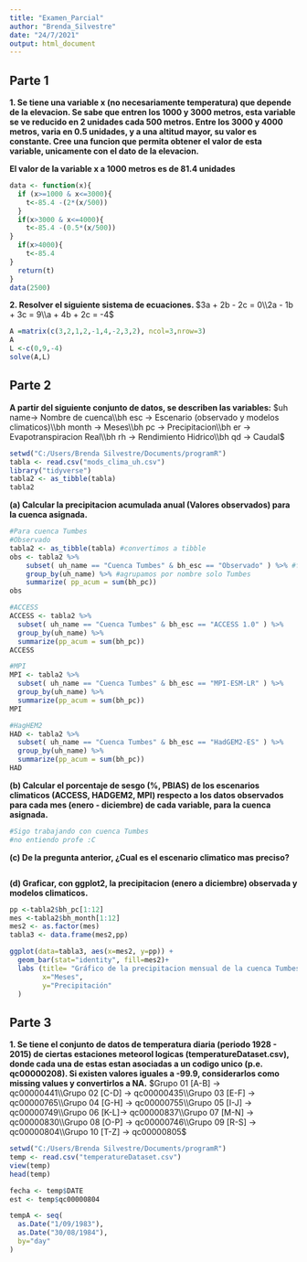 ```yaml
---
title: "Examen_Parcial"
author: "Brenda_Silvestre"
date: "24/7/2021"
output: html_document
---
```


## Parte 1

**1. Se tiene una variable x (no necesariamente temperatura) que depende de la elevacion. Se sabe que entren los 1000 y 3000 metros, esta variable se ve reducido en 2 unidades cada 500 metros. Entre los 3000 y 4000 metros, varia en 0.5 unidades, y a una altitud mayor, su valor es constante. Cree una funcion que permita obtener el valor de esta variable, unicamente con el dato de la elevacion.**

**El valor de la variable x a 1000 metros es de 81.4 unidades**

```r
data <- function(x){
  if (x>=1000 & x<=3000){
    t<-85.4 -(2*(x/500))
  }
  if(x>3000 & x<=4000){
    t<-85.4 -(0.5*(x/500))
}
  if(x>4000){
    t<-85.4
}
  return(t)
}
data(2500)
```

**2. Resolver el siguiente sistema de ecuaciones. **
$3a + 2b - 2c  = 0\\2a - 1b + 3c = 9\\a + 4b + 2c = -4$
```r
A =matrix(c(3,2,1,2,-1,4,-2,3,2), ncol=3,nrow=3)
A
L <-c(0,9,-4)
solve(A,L)

```

## Parte 2

**A partir del siguiente conjunto de datos, se describen las variables:**
$uh name-> Nombre de cuenca\\bh esc -> Escenario (observado y modelos climaticos)\\bh month  -> Meses\\bh pc     -> Precipitacion\\bh er     -> Evapotranspiracion Real\\bh rh     -> Rendimiento Hidrico\\bh qd     -> Caudal$

```r
setwd("C:/Users/Brenda Silvestre/Documents/programR")
tabla <- read.csv("mods_clima_uh.csv")
library("tidyverse")
tabla2 <- as_tibble(tabla)
tabla2
```

**(a) Calcular la precipitacion acumulada anual (Valores observados) para la cuenca asignada.**
```r
#Para cuenca Tumbes
#Observado
tabla2 <- as_tibble(tabla) #convertimos a tibble
obs <- tabla2 %>% 
    subset( uh_name == "Cuenca Tumbes" & bh_esc == "Observado" ) %>% #filtramos por cuenca y observado
    group_by(uh_name) %>% #agrupamos por nombre solo Tumbes
    summarize( pp_acum = sum(bh_pc)) 
obs

#ACCESS
ACCESS <- tabla2 %>% 
  subset( uh_name == "Cuenca Tumbes" & bh_esc == "ACCESS 1.0" ) %>% 
  group_by(uh_name) %>% 
  summarize(pp_acum = sum(bh_pc))
ACCESS

#MPI
MPI <- tabla2 %>% 
  subset( uh_name == "Cuenca Tumbes" & bh_esc == "MPI-ESM-LR" ) %>% 
  group_by(uh_name) %>% 
  summarize(pp_acum = sum(bh_pc))
MPI

#HagHEM2
HAD <- tabla2 %>% 
  subset( uh_name == "Cuenca Tumbes" & bh_esc == "HadGEM2-ES" ) %>% 
  group_by(uh_name) %>% 
  summarize(pp_acum = sum(bh_pc))
HAD

```

**(b) Calcular el porcentaje de sesgo (%, PBIAS) de los escenarios climaticos (ACCESS, HADGEM2, MPI) respecto a los datos observados para cada mes (enero - diciembre) de cada variable, para la cuenca asignada.**
```r
#Sigo trabajando con cuenca Tumbes
#no entiendo profe :C
```
**(c) De la pregunta anterior, ¿Cual es el escenario climatico mas preciso?**
```r

```

**(d) Graficar, con ggplot2, la precipitacion (enero a diciembre) observada y modelos climaticos.**

```r
pp <-tabla2$bh_pc[1:12]
mes <-tabla2$bh_month[1:12]
mes2 <- as.factor(mes)
tabla3 <- data.frame(mes2,pp)

ggplot(data=tabla3, aes(x=mes2, y=pp)) +
  geom_bar(stat="identity", fill=mes2)+
  labs (title= "Gráfico de la precipitacion mensual de la cuenca Tumbes - Perú", 
        x="Meses", 
        y="Precipitación"
  )
```

## Parte 3

**1. Se tiene el conjunto de datos de temperatura diaria (periodo 1928 - 2015) de ciertas estaciones meteorol logicas (temperatureDataset.csv), donde cada una de estas estan asociadas a un codigo unico (p.e. qc00000208). Si existen valores iguales a -99.9, considerarlos como missing values y convertirlos a NA.**
$Grupo 01 [A-B] -> qc00000441\\Grupo 02 [C-D] -> qc00000435\\Grupo 03 [E-F] -> qc00000765\\Grupo 04 [G-H] -> qc00000755\\Grupo 05 [I-J] -> qc00000749\\Grupo 06 [K-L]-> qc00000837\\Grupo 07 [M-N] -> qc00000830\\Grupo 08 [O-P] -> qc00000746\\Grupo 09 [R-S] -> qc00000804\\Grupo 10 [T-Z] -> qc00000805$

```r
setwd("C:/Users/Brenda Silvestre/Documents/programR")
temp <- read.csv("temperatureDataset.csv")
view(temp)
head(temp)

fecha <- temp$DATE
est <- temp$qc00000804

tempA <- seq(
  as.Date("1/09/1983"),
  as.Date("30/08/1984"),
  by="day"
)
```



































































